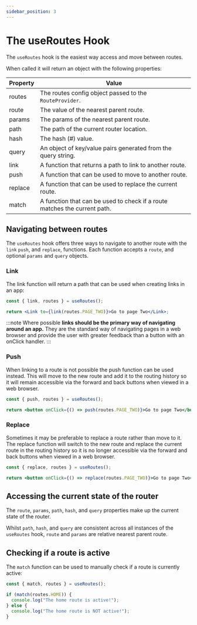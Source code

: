 ```yaml
---
sidebar_position: 3
---
```


# The useRoutes Hook

The `useRoutes` hook is the easiest way access and move between routes.

When called it will return an object with the following properties:

| Property | Value                                                                     |
| -------- | ------------------------------------------------------------------------- |
| routes   | The routes config object passed to the `RouteProvider`.                   |
| route    | The value of the nearest parent route.                                    |
| params   | The params of the nearest parent route.                                   |
| path     | The path of the current router location.                                  |
| hash     | The hash (#) value.                                                       |
| query    | An object of key/value pairs generated from the query string.             |
| link     | A function that returns a path to link to another route.                  |
| push     | A function that can be used to move to another route.                     |
| replace  | A function that can be used to replace the current route.                 |
| match    | A function that can be used to check if a route matches the current path. |

## Navigating between routes

The `useRoutes` hook offers three ways to navigate to another route with the `link` `push`, and `replace`, functions.
Each function accepts a `route`, and optional `params` and `query` objects.

### Link

The link function will return a path that can be used when creating links in an app:

```jsx
const { link, routes } = useRoutes();

return <Link to={link(routes.PAGE_TWO)}>Go to page Two</Link>;
```

:::note
Where possible **links should be the primary way of navigating around an app.**
They are the standard way of navigating pages in a web browser and provide the user with greater feedback than a button with an onClick handler.
:::

### Push

When linking to a route is not possible the push function can be used instead.
This will move to the new route and add it to the routing history so it will remain accessible via the forward and back buttons when viewed in a web browser.

```jsx
const { push, routes } = useRoutes();

return <button onClick={() => push(routes.PAGE_TWO)}>Go to page Two</button>;
```

### Replace

Sometimes it may be preferable to replace a route rather than move to it.
The replace function will switch to the new route and replace the current route in the routing history so it is no longer accessible via the forward and back buttons when viewed in a web browser.

```jsx
const { replace, routes } = useRoutes();

return <button onClick={() => replace(routes.PAGE_TWO)}>Go to page Two</button>;
```

## Accessing the current state of the router

The `route`, `params`, `path`, `hash`, and `query` properties make up the current state of the router.

Whilst `path`, `hash`, and `query` are consistent across all instances of the `useRoutes` hook, `route` and `params` are relative nearest parent route.

## Checking if a route is active

The `match` function can be used to manually check if a route is currently active:

```jsx
const { match, routes } = useRoutes();

if (match(routes.HOME)) {
  console.log("The home route is active!");
} else {
  console.log("The home route is NOT active!");
}
```
